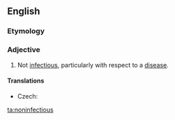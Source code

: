 ==English==

===Etymology===
{{prefix|non|infectious}}

===Adjective===
{{en-adj}}

# Not [[infectious]], particularly with respect to a [[disease]].

====Translations====
{{trans-top|not infectious}}
* Czech: {{t-|cs|neinfekční}}
{{trans-mid}}
{{trans-bottom}}

[[ta:noninfectious]]